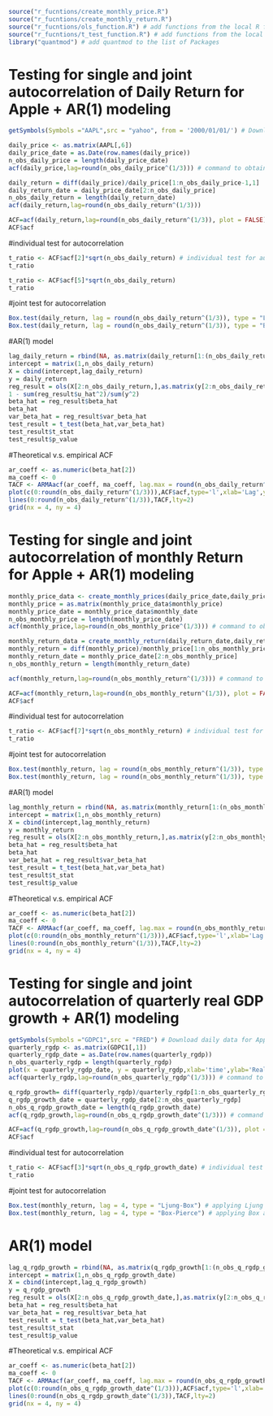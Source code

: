 
```r
source("r_fucntions/create_monthly_price.R")
source("r_fucntions/create_monthly_return.R")
source("r_fucntions/ols_function.R") # add functions from the local R file named ols_function.R
source("r_fucntions/t_test_function.R") # add functions from the local R file named t_test_function.R
library("quantmod") # add quantmod to the list of Packages
```


# Testing for single and joint autocorrelation of Daily Return for Apple + AR(1) modeling
```r
getSymbols(Symbols ="AAPL",src = "yahoo", from = '2000/01/01/') # Download daily data for Apple from Yahoo Finance

daily_price <- as.matrix(AAPL[,6])
daily_price_date = as.Date(row.names(daily_price))
n_obs_daily_price = length(daily_price_date) 
acf(daily_price,lag=round(n_obs_daily_price^(1/3))) # command to obtain sample ACF of the data

daily_return = diff(daily_price)/daily_price[1:n_obs_daily_price-1,1]
daily_return_date = daily_price_date[2:n_obs_daily_price]
n_obs_daily_return = length(daily_return_date) 
acf(daily_return,lag=round(n_obs_daily_return^(1/3)))

ACF=acf(daily_return,lag=round(n_obs_daily_return^(1/3)), plot = FALSE)
ACF$acf
```

#individual test for autocorrelation
```r
t_ratio <- ACF$acf[2]*sqrt(n_obs_daily_return) # individual test for autocorrelation
t_ratio

t_ratio <- ACF$acf[5]*sqrt(n_obs_daily_return)
t_ratio
```

#joint test for autocorrelation
```r
Box.test(daily_return, lag = round(n_obs_daily_return^(1/3)), type = "Ljung-Box") # applying Ljung and Box (1978) joint test of auto correlations
Box.test(daily_return, lag = round(n_obs_daily_return^(1/3)), type = "Box-Pierce") # applying Box and Pierce (1970) joint test of auto correlations
```

#AR(1) model
```r
lag_daily_return = rbind(NA, as.matrix(daily_return[1:(n_obs_daily_return-1),1]))
intercept = matrix(1,n_obs_daily_return)
X = cbind(intercept,lag_daily_return)
y = daily_return
reg_result = ols(X[2:n_obs_daily_return,],as.matrix(y[2:n_obs_daily_return,1]))
1 - sum(reg_result$u_hat^2)/sum(y^2)
beta_hat = reg_result$beta_hat
beta_hat
var_beta_hat = reg_result$var_beta_hat
test_result = t_test(beta_hat,var_beta_hat)
test_result$t_stat
test_result$p_value
```

#Theoretical v.s. empirical ACF
```r
ar_coeff <- as.numeric(beta_hat[2])
ma_coeff <- 0
TACF <- ARMAacf(ar_coeff, ma_coeff, lag.max = round(n_obs_daily_return^(1/3))) # command to obtain theorical ACF
plot(c(0:round(n_obs_daily_return^(1/3))),ACF$acf,type='l',xlab='Lag',ylab='ACF',ylim=c(-0.1,1))
lines(0:round(n_obs_daily_return^(1/3)),TACF,lty=2)
grid(nx = 4, ny = 4)
```

# Testing for single and joint autocorrelation of monthly Return for Apple + AR(1) modeling
```r

monthly_price_data <- create_monthly_prices(daily_price_date,daily_price)
monthly_price = as.matrix(monthly_price_data$monthly_price)
monthly_price_date = monthly_price_data$monthly_date
n_obs_monthly_price = length(monthly_price_date)
acf(monthly_price,lag=round(n_obs_monthly_price^(1/3))) # command to obtain sample ACF of the data

monthly_return_data = create_monthly_return(daily_return_date,daily_return)
monthly_return = diff(monthly_price)/monthly_price[1:n_obs_monthly_price-1,1]
monthly_return_date = monthly_price_date[2:n_obs_monthly_price]
n_obs_monthly_return = length(monthly_return_date)

acf(monthly_return,lag=round(n_obs_monthly_return^(1/3))) # command to obtain sample ACF of the data

ACF=acf(monthly_return,lag=round(n_obs_monthly_return^(1/3)), plot = FALSE)
ACF$acf
```

#individual test for autocorrelation 
```r
t_ratio <- ACF$acf[7]*sqrt(n_obs_monthly_return) # individual test for correlation between returns at months t and t-1  
t_ratio
```

#joint test for autocorrelation
```r
Box.test(monthly_return, lag = round(n_obs_monthly_return^(1/3)), type = "Ljung-Box") # applying Ljung and Box (1978) joint test of auto correlations
Box.test(monthly_return, lag = round(n_obs_monthly_return^(1/3)), type = "Box-Pierce") # applying Box and Pierce (1970) joint test of auto correlations
```

#AR(1) model
```r
lag_monthly_return = rbind(NA, as.matrix(monthly_return[1:(n_obs_monthly_return-1),1]))
intercept = matrix(1,n_obs_monthly_return)
X = cbind(intercept,lag_monthly_return)
y = monthly_return
reg_result = ols(X[2:n_obs_monthly_return,],as.matrix(y[2:n_obs_monthly_return,1]))
beta_hat = reg_result$beta_hat
beta_hat
var_beta_hat = reg_result$var_beta_hat
test_result = t_test(beta_hat,var_beta_hat)
test_result$t_stat
test_result$p_value
```

#Theoretical v.s. empirical ACF 
```r
ar_coeff <- as.numeric(beta_hat[2])
ma_coeff <- 0
TACF <- ARMAacf(ar_coeff, ma_coeff, lag.max = round(n_obs_monthly_return^(1/3))) # command to obtain theorical ACF
plot(c(0:round(n_obs_monthly_return^(1/3))),ACF$acf,type='l',xlab='Lag',ylab='ACF',ylim=c(-0.1,1))
lines(0:round(n_obs_monthly_return^(1/3)),TACF,lty=2)
grid(nx = 4, ny = 4)
```

# Testing for single and joint autocorrelation of quarterly real GDP growth + AR(1) modeling
```r
getSymbols(Symbols ="GDPC1",src = "FRED") # Download daily data for Apple from Yahoo Finance
quarterly_rgdp <- as.matrix(GDPC1[,1])
quarterly_rgdp_date = as.Date(row.names(quarterly_rgdp))
n_obs_quarterly_rgdp = length(quarterly_rgdp) 
plot(x = quarterly_rgdp_date, y = quarterly_rgdp,xlab='time',ylab='Real GDP',type='l',col="black")
acf(quarterly_rgdp,lag=round(n_obs_quarterly_rgdp^(1/3))) # command to obtain sample ACF of the data

q_rgdp_growth= diff(quarterly_rgdp)/quarterly_rgdp[1:n_obs_quarterly_rgdp-1,1]
q_rgdp_growth_date = quarterly_rgdp_date[2:n_obs_quarterly_rgdp]
n_obs_q_rgdp_growth_date = length(q_rgdp_growth_date) 
acf(q_rgdp_growth,lag=round(n_obs_q_rgdp_growth_date^(1/3))) # command to obtain sample ACF of the data

ACF=acf(q_rgdp_growth,lag=round(n_obs_q_rgdp_growth_date^(1/3)), plot = FALSE)
ACF$acf
````

#individual test for autocorrelation
```r
t_ratio <- ACF$acf[3]*sqrt(n_obs_q_rgdp_growth_date) # individual test for correlation between returns at months t and t-1  
t_ratio
```

#joint test for autocorrelation
```r
Box.test(monthly_return, lag = 4, type = "Ljung-Box") # applying Ljung and Box (1978) joint test of auto correlations
Box.test(monthly_return, lag = 4, type = "Box-Pierce") # applying Box and Pierce (1970) joint test of auto correlations
```

# AR(1) model
```r
lag_q_rgdp_growth = rbind(NA, as.matrix(q_rgdp_growth[1:(n_obs_q_rgdp_growth_date-1),1]))
intercept = matrix(1,n_obs_q_rgdp_growth_date)
X = cbind(intercept,lag_q_rgdp_growth)
y = q_rgdp_growth
reg_result = ols(X[2:n_obs_q_rgdp_growth_date,],as.matrix(y[2:n_obs_q_rgdp_growth_date,1]))
beta_hat = reg_result$beta_hat
var_beta_hat = reg_result$var_beta_hat
test_result = t_test(beta_hat,var_beta_hat)
test_result$t_stat
test_result$p_value
```

#Theoretical v.s. empirical ACF
```r
ar_coeff <- as.numeric(beta_hat[2])
ma_coeff <- 0
TACF <- ARMAacf(ar_coeff, ma_coeff, lag.max = round(n_obs_q_rgdp_growth_date^(1/3))) # command to obtain theorical ACF
plot(c(0:round(n_obs_q_rgdp_growth_date^(1/3))),ACF$acf,type='l',xlab='Lag',ylab='ACF',ylim=c(-0.1,1))
lines(0:round(n_obs_q_rgdp_growth_date^(1/3)),TACF,lty=2)
grid(nx = 4, ny = 4)
```


